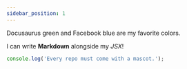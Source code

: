 ```yaml
---
sidebar_position: 1
---
```




<Highlight color="#25c2a0">Docusaurus green</Highlight> and <Highlight color="#1877F2">Facebook blue</Highlight> are my favorite colors.

I can write **Markdown** alongside my _JSX_!

```js
console.log('Every repo must come with a mascot.');
```
